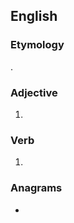 ==English==

===Etymology===
{{suffix|en|calm|est}}.

===Adjective===
{{head|en|superlative adjective}}

# {{en-superlative of|calm}}

===Verb===
{{head|en|verb form}}

# {{en-archaic second-person singular of|calm|lang=en}}

===Anagrams===
* {{anagrams|en|a=acelmst|camlets}}
